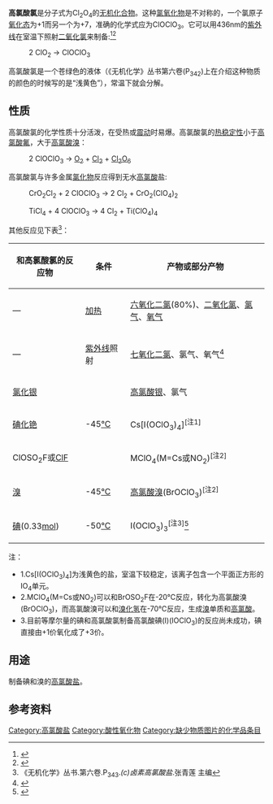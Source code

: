 {{intromissing|time=2011-01-22T04:48:35+00:00}}
{{chembox
| ImageFile = Dichlorine tetraoxide.svg
| ImageSize = 140px
| verifiedrevid = 409937153
| IUPACName = Chlorine perchlorate
| OtherNames = Dichlorine tetroxide
| Section1 = {{Chembox Identifiers
| CASNo = 27218-16-2
| CASNo_Ref = {{cascite|correct|??}}
|    PubChem  =  168667
|    SMILES  =  ClOCl(=O)(=O)=O
  |  ChemSpiderID  =  147540
|  ChemSpiderID_Ref  = {{chemspidercite|changed|chemspider}}|  StdInChI  =  1S/Cl2O4/c1-6-2(3,4)5
|  StdInChI_Ref  = {{stdinchicite|changed|chemspider}}|  StdInChIKey  =  JRONPIZRZBBOBR-UHFFFAOYSA-N
|  StdInChIKey_Ref  = {{stdinchicite|changed|chemspider}}
}}
| Section2 = {{Chembox Properties
|   Formula = Cl<sub>2</sub>O<sub>4</sub>
|   MolarMass = 134.904
|   Appearance = 苍绿色液体
|   Density = 1.81 g/cm<sup>3</sup>
|   MeltingPt = -117±2 °C
|   BoilingPt = 25 °C时分解
|   Solubility = 反应
  }}
| Section3 = {{Chembox Hazards
|   MainHazards = 氧化剂
|   FlashPt = 
|   Autoignition = 
  }}
}}
'''高氯酸氯'''是分子式为Cl<sub>2</sub>O<sub>4</sub>的[[无机化合物|无机化合物]]。这种[[氯氧化物|氯氧化物]]是不对称的，一个氯原子[[氧化态|氧化态]]为+1而另一个为+7，准确的化学式应为ClOClO<sub>3</sub>。它可以用436nm的[[紫外线|紫外线]]在室温下照射[[二氧化氯|二氧化氯]]来制备:<ref>{{cite journal|title=Chlorine perchlorate a major photolysis product of chlorine dioxide|journal=J. Phys. Chem.|year=1982|volume=86|issue=24|pages=4653–4655|doi=10.1021/j100221a001|author=A. J. Schell-Sorokin, D. S. Bethune, J. R. Lankard, M. M. T. Loy, P. P. Sorokin}}</ref><ref>{{cite journal|title=Ultraviolet spectrum of chlorine perchlorate|journal=J. Phys. Chem.|year=1988|volume=92|issue=2|pages=563–564|doi=10.1021/j100313a062|author=M. I. Lopez, J. E. Sicre}}</ref>

:2 ClO<sub>2</sub>  →  ClOClO<sub>3</sub>

高氯酸氯是一个苍绿色的液体（《无机化学》丛书第六卷(P<sub>342</sub>)上在介绍这种物质的颜色的时候写的是“浅黄色”），常温下就会分解。

== 性质 ==
高氯酸氯的化学性质十分活泼，在受热或[[震动|震动]]时易爆。高氯酸氯的[[热稳定性|热稳定性]]小于[[高氯酸氟|高氯酸氟]]，大于[[高氯酸溴|高氯酸溴]]：

:2 ClOClO<sub>3</sub> → [[氧气|O<sub>2</sub>]] + [[氯气|Cl<sub>2</sub>]] + [[六氧化二氯|Cl<sub>2</sub>O<sub>6</sub>]]

高氯酸氯与许多金属[[氯化物|氯化物]]反应得到无水[[高氯酸|高氯酸]]盐:

:CrO<sub>2</sub>Cl<sub>2</sub> + 2 ClOClO<sub>3</sub> → 2 Cl<sub>2</sub> + CrO<sub>2</sub>(ClO<sub>4</sub>)<sub>2</sub>

:TiCl<sub>4</sub> + 4 ClOClO<sub>3</sub> → 4 Cl<sub>2</sub> + Ti(ClO<sub>4</sub>)<sub>4</sub>

其他反应见下表<ref>《无机化学》丛书.第六卷.P<sub>343</sub>.''(c)卤素高氯酸盐''.张青莲 主编</ref>：
{| class="wikitable"
|-
! 和高氯酸氯的反应物 !! 条件 !! 产物或部分产物
|-
| — || [[加热|加热]] || [[六氧化二氯|六氧化二氯]](80%)、[[二氧化氯|二氧化氯]]、[[氯气|氯气]]、[[氧气|氧气]] 
|-
| — || [[紫外线|紫外线]]照射 || [[七氧化二氯|七氧化二氯]]、氯气、氧气<ref name=":0">{{Cite journal|last1=Rao|first1=Balaji|last2=Anderson|first2=Todd A.|last3=Redder|first3=Aaron|last4=Jackson|first4=W. Andrew|date=2010-04-15|title=Perchlorate Formation by Ozone Oxidation of Aqueous Chlorine/Oxy-Chlorine Species: Role of ClxOy Radicals|journal=Environmental Science & Technology|volume=44|issue=8|pages=2961–2967|doi=10.1021/es903065f|pmid=20345093|issn=0013-936X}}</ref>
|-
| [[氯化银|氯化银]] ||  || [[高氯酸银|高氯酸银]]、氯气
|-
| [[碘化铯|碘化铯]] || -45[[摄氏温标|℃]] || Cs[I(OClO<sub>3</sub>)<sub>4</sub>]<sup>[注1]</sup>  
|-
| ClOSO<sub>2</sub>F或[[一氟化氯|ClF]] || || MClO<sub>4</sub>(M=Cs或NO<sub>2</sub>)<sup>[注2]</sup> 
|-
| [[溴|溴]] || -45[[摄氏温标|℃]] || [[高氯酸溴|高氯酸溴]](BrOClO<sub>3</sub>)<sup>[注2]</sup>
|-
| [[碘|碘]](0.33[[摩尔|mol]]) || -50[[摄氏温标|℃]] || I(OClO<sub>3</sub>)<sub>3</sub><sup>[注3]</sup><ref>{{Cite journal|last=Gomberg|first=M.|title=The Reaction Between Silver Perchlorate and Iodine. Chlorine Tetra-Oxide|date=1923-02-01|journal=Journal of the American Chemical Society|volume=45|issue=2|pages=398–421|doi=10.1021/ja01655a017|issn=0002-7863}}</ref>
|}
注：
* 1.Cs[I(OClO<sub>3</sub>)<sub>4</sub>]为浅黄色的盐，室温下较稳定，该离子包含一个平面正方形的IO<sub>4</sub>单元。
* 2.MClO<sub>4</sub>(M=Cs或NO<sub>2</sub>)可以和BrOSO<sub>2</sub>F在-20℃反应，转化为高氯酸溴(BrOClO<sub>3</sub>)，而高氯酸溴可以和[[溴化氢|溴化氢]]在-70℃反应，生成[[溴|溴]]单质和[[高氯酸|高氯酸]]。
* 3.目前等摩尔量的碘和高氯酸氯制备高氯酸碘(I)(IOClO<sub>3</sub>)的反应尚未成功，碘直接由+1价氧化成了+3价。{{cn}}

== 用途 ==
制备碘和溴的[[高氯酸盐|高氯酸盐]]。

== 参考资料 ==
{{reflist}}

{{无机氯化合物}}
{{氧化物}}

[[Category:高氯酸盐|Category:高氯酸盐]]
[[Category:酸性氧化物|Category:酸性氧化物]]
[[Category:缺少物质图片的化学品条目|Category:缺少物质图片的化学品条目]]